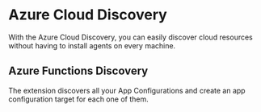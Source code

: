 # Azure Cloud Discovery

With the Azure Cloud Discovery, you can easily discover cloud resources without having to install agents on every machine.

## Azure Functions Discovery
The extension discovers all your App Configurations and create an app configuration target for each one of them.
